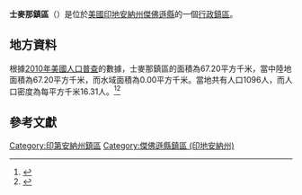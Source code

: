 {{noteTA
|G1=USState
|G2=地名
|G3=Unit
}}
{{Infobox settlement
|official_name            = 士麥那鎮區
|native_name = Smyrna Township
|settlement_type          = [[行政鎮區|行政鎮區]]
|image_skyline            = 
|imagesize                = 
|image_map                = Map highlighting Smyrna Township, Jefferson County, Indiana.svg
|mapsize                  = 250px
|pushpin_map  =USA Indiana
|pushpin_label = 士麥那鎮區
|pushpin_label_position   = top
|pushpin_map_caption      = 士麥那鎮區在印地安納州的位置
|subdivision_type         = [[世界政區索引|國家]]
|subdivision_type1        = [[美国州份|州份]]
|subdivision_type2        = [[印地安納州行政区划|縣]]
|subdivision_name         = [[美国|美国]]
|subdivision_name1        = [[印地安納州|印地安納州]]
|subdivision_name2        = [[傑佛遜縣_(印地安納州)|傑佛遜縣]]
|elevation_ft             = 761
|elevation_m              = 232
|timezone                 = [[北美东部時區|北美东部時區]]
|area_total_km2           = 67.20
|area_land_km2            = 67.20
|area_water_km2           = 0.00
|area_total_sq_mi         = 
|area_land_sq_mi          = 
|area_water_sq_mi         = 
|population_as_of         = [[2010年美國人口普查|2010]]
|population_footnotes     = 
|population_total         = 1096
|population_density_km2   = auto
|population_density_sq_mi = auto
|utc_offset               = -5
|coordinates              = {{coord|38|47|35|N|85|30|33|W|type:city_region:US-AL_source:GNS-enwiki|display=inline,title}}
| coor_pinpoint           = 
| coordinates_footnotes   = 
|timezone_DST             = EDT
|utc_offset_DST           = -4
|postal_code_type         = [[美國郵區編號|郵區編號]]
|postal_code              = 
|area_code                = {{link-en|电话区号812|Area code 812|812}}
|blank_name = [[地名信息系统|GNIS ID]]
|blank_info = 453855
}}
'''士麥那鎮區'''（{{lang-en|Smyrna Township}}）是位於[[美國|美國]][[印地安納州|印地安納州]][[傑佛遜縣_(印地安納州)|傑佛遜縣]]的一個[[行政鎮區|行政鎮區]]。

== 地方資料 ==
根據[[2010年美國人口普查|2010年美國人口普查]]的數據，士麥那鎮區的面積為67.20平方千米，當中陸地面積為67.20平方千米，而水域面積為0.00平方千米。當地共有人口1096人，而人口密度為每平方千米16.31人。<ref name="GR8">{{cite web|url=http://factfinder2.census.gov|publisher=[[美国人口调查局|美国人口调查局]]|accessdate=2011-05-14|title=American FactFinder|archive-date=2013-09-11|archive-url=https://web.archive.org/web/20130911234518/http://factfinder2.census.gov/}}</ref><ref>{{cite web|url=https://www.citypopulation.de/en/usa/illinois/admin/|title=USA: Illinois (Counties and Townships) - City Population|access-date=2020-07-27|archive-date=2020-04-22|archive-url=https://web.archive.org/web/20200422090607/https://www.citypopulation.de/en/usa/illinois/admin/}}</ref>

== 參考文獻 ==
{{reflist}}

{{傑佛遜縣 (印地安納州)}}

{{DEFAULTSORT:Smyrna Township}}
[[Category:印第安納州鎮區|Category:印第安納州鎮區]]
[[Category:傑佛遜縣鎮區_(印地安納州)|Category:傑佛遜縣鎮區 (印地安納州)]]

{{Indiana-geo-stub}}